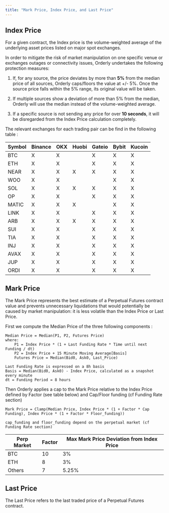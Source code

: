 ```yaml
---
title: "Mark Price, Index Price, and Last Price"
---
```


## Index Price

For a given contract, the Index price is the volume-weighted average of the underlying asset prices listed on major spot exchanges. 

In order to mitigate the risk of market manipulation on one specific venue or exchanges outages or connectivity issues, Orderly undertakes the following protection measures: 

1. If, for any source, the price deviates by more than **5%** from the median price of all sources, Orderly caps/floors the value at +/- 5%. Once the source price falls within the 5% range, its original value will be taken.

2. If multiple sources show a deviation of more than 5% from the median, Orderly will use the median instead of the volume-weighted average.

3. If a specific source is not sending any price for over **10 seconds**, it will be disregarded from the Index Price calculation completely.


The relevant exchanges for each trading pair can be find in the following table : 


| Symbol | Binance | OKX | Huobi | Gateio | Bybit | Kucoin |
|--------|---------|-----|-------|--------|-------|--------|
| BTC    | X       | X   |       | X      | X     | X      |
| ETH    | X       | X   |       | X      | X     | X      |
| NEAR   | X       | X   | X     | X      | X     | X      |
| WOO    | X       | X   |       |        | X     | X      |
| SOL    | X       | X   | X     | X      | X     | X      |
| OP     | X       | X   |       | X      | X     | X      |
| MATIC  | X       | X   | X     |        | X     | X      |
| LINK   | X       | X   |       | X      | X     | X      |
| ARB    | X       | X   | X     | X      | X     | X      |
| SUI    | X       | X   |       | X      | X     | X      |
| TIA    | X       | X   |       | X      | X     | X      |
| INJ    | X       | X   |       | X      | X     | X      |
| AVAX    | X       | X   |       | X      | X     | X      |
| JUP    | X       | X   |       | X      | X     | X      |
| ORDI    | X       | X   |       | X      | X     | X      |


## Mark Price

The Mark Price represents the best estimate of a Perpetual Futures contract value and prevents unnecessary liquidations that would potentially be caused by market manipulation: it is less volatile than the Index Price or Last Price.

First we compute the Median Price of the three following components : 

```
Median Price = Median(P1, P2, Futures Price)
where:
    P1 = Index Price * (1 + Last Funding Rate * Time until next Funding / dt)
    P2 = Index Price + 15 Minute Moving Average[Basis]
    Futures Price = Median(Bid0, Ask0, Last_Price)
    
Last Funding Rate is expressed on a 8h basis
Basis = Median(Bid0, Ask0) - Index Price, calculated as a snapshot every minute
dt = Funding Period = 8 hours

```


Then Orderly applies a cap to the Mark Price relative to the Index Price defined by Factor (see table below) and Cap/Floor funding (cf Funding Rate section)

```
Mark Price = Clamp(Median Price, Index Price * (1 + Factor * Cap Funding), Index Price * (1 + Factor * Floor_funding))

cap_funding and floor_funding depend on the perpetual market (cf Funding Rate section)
```

| Perp Market | Factor | Max Mark Price Deviation from Index Price |
| ----------- | ------ | ----------------------------------------- |
| BTC         | 10     | 3%                                        |
| ETH         | 8      | 3%                                        |
| Others        | 7      | 5.25%                                     |

## Last Price

The Last Price refers to the last traded price of a Perpetual Futures contract.

